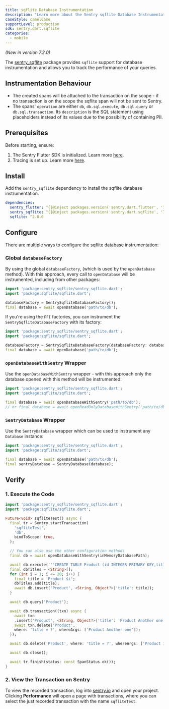 ```yaml
---
title: sqflite Database Instrumentation
description: "Learn more about the Sentry sqflite Database Instrumentation for the Flutter SDK."
caseStyle: camelCase
supportLevel: production
sdk: sentry.dart.sqflite
categories:
  - mobile
---
```


<Include name="feature-stage-beta.mdx" />

_(New in version 7.2.0)_

The [sentry_sqflite](https://pub.dev/packages/sentry_sqflite) package provides `sqflite` support for database instrumentation and allows you to track the performance of your queries.

## Instrumentation Behaviour

- The created spans will be attached to the transaction on the scope - if no transaction is on the scope the sqflite span will not be sent to Sentry.
- The spans' `operation` are either `db`, `db.sql.execute`, `db.sql.query` or `db.sql.transaction`. Its `description` is the SQL statement using placeholders instead of its values due to the possibility of containing PII.

## Prerequisites

Before starting, ensure:

1. The Sentry Flutter SDK is initialized. Learn more [here](/platforms/dart/guides/flutter/#configure).
2. Tracing is set up. Learn more [here](/platforms/dart/guides/flutter/tracing/).

## Install

Add the `sentry_sqflite` dependency to install the sqflite database instrumentation.

```yml {filename:pubspec.yaml}
dependencies:
  sentry_flutter: ^{{@inject packages.version('sentry.dart.flutter', '7.2.0') }}
  sentry_sqflite: ^{{@inject packages.version('sentry.dart.sqflite', '7.2.0') }}
  sqflite: ^2.0.0
```

## Configure

There are multiple ways to configure the sqflite database instrumentation:

### Global `databaseFactory`

By using the global `databaseFactory`, (which is used by the `openDatabase` method).
With this approach, every call to `openDatabase` will be instrumented, including from other packages:

```dart
import 'package:sentry_sqflite/sentry_sqflite.dart';
import 'package:sqflite/sqflite.dart';

databaseFactory = SentrySqfliteDatabaseFactory();
final database = await openDatabase('path/to/db');
```

If you're using the `FFI` factories, you can instrument the `SentrySqfliteDatabaseFactory` with its factory:

```dart
import 'package:sentry_sqflite/sentry_sqflite.dart';
import 'package:sqflite/sqflite.dart';

databaseFactory = SentrySqfliteDatabaseFactory(databaseFactory: databaseFactoryFfi);
final database = await openDatabase('path/to/db');
```

### `openDatabaseWithSentry` Wrapper

Use the `openDatabaseWithSentry` wrapper - with this approach only the database opened with this method will be instrumented:

```dart
import 'package:sentry_sqflite/sentry_sqflite.dart';
import 'package:sqflite/sqflite.dart';

final database = await openDatabaseWithSentry('path/to/db');
// or final database = await openReadOnlyDatabaseWithSentry('path/to/db');
```

### `SentryDatabase` Wrapper

Use the `SentryDatabase` wrapper which can be used to instrument any `Database` instance:

```dart
import 'package:sentry_sqflite/sentry_sqflite.dart';
import 'package:sqflite/sqflite.dart';

final database = await openDatabase('path/to/db');
final sentryDatabase = SentryDatabase(database);
```

## Verify

### 1. Execute the Code

```dart
import 'package:sentry_sqflite/sentry_sqflite.dart';
import 'package:sqflite/sqflite.dart';

Future<void> sqfliteTest() async {
  final tr = Sentry.startTransaction(
    'sqfliteTest',
    'db',
    bindToScope: true,
  );

  // You can also use the other configuration methods
  final db = await openDatabaseWithSentry(inMemoryDatabasePath);

  await db.execute('''CREATE TABLE Product (id INTEGER PRIMARY KEY,title TEXT)''');
  final dbTitles = <String>[];
  for (int i = 1; i <= 20; i++) {
    final title = 'Product $i';
    dbTitles.add(title);
    await db.insert('Product', <String, Object?>{'title': title});
  }

  await db.query('Product');

  await db.transaction((txn) async {
    await txn
    .insert('Product', <String, Object?>{'title': 'Product Another one'});
    await txn.delete('Product',
    where: 'title = ?', whereArgs: ['Product Another one']);
  });

  await db.delete('Product', where: 'title = ?', whereArgs: ['Product 1']);

  await db.close();

  await tr.finish(status: const SpanStatus.ok());
}
```

### 2. View the Transaction on Sentry

To view the recorded transaction, log into [sentry.io](https://sentry.io) and open your project.
Clicking **Performance** will open a page with transactions, where you can select the just recorded transaction with the name `sqfliteTest`.
